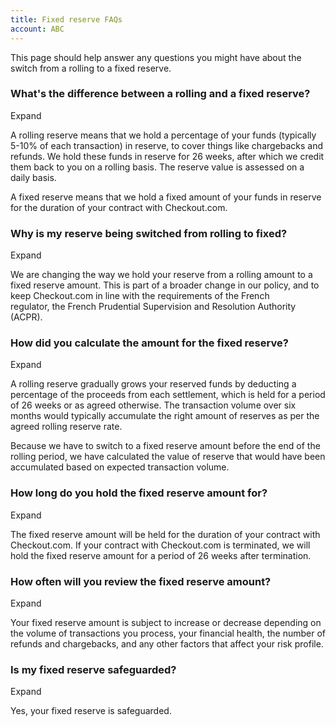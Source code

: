 ```yaml
---
title: Fixed reserve FAQs
account: ABC
---
```



This page should help answer any questions you might have about the switch from a rolling to a fixed reserve.

### What's the difference between a rolling and a fixed reserve?

 Expand

A rolling reserve means that we hold a percentage of your funds (typically 5-10% of each transaction) in reserve, to cover things like chargebacks and refunds. We hold these funds in reserve for 26 weeks, after which we credit them back to you on a rolling basis. The reserve value is assessed on a daily basis.

A fixed reserve means that we hold a fixed amount of your funds in reserve for the duration of your contract with Checkout.com.

### Why is my reserve being switched from rolling to fixed?

 Expand

We are changing the way we hold your reserve from a rolling amount to a fixed reserve amount. This is part of a broader change in our policy, and to keep Checkout.com in line with the requirements of the French regulator, the French Prudential Supervision and Resolution Authority (ACPR).

### How did you calculate the amount for the fixed reserve?

 Expand

A rolling reserve gradually grows your reserved funds by deducting a percentage of the proceeds from each settlement, which is held for a period of 26 weeks or as agreed otherwise. The transaction volume over six months would typically accumulate the right amount of reserves as per the agreed rolling reserve rate.

Because we have to switch to a fixed reserve amount before the end of the rolling period, we have calculated the value of reserve that would have been accumulated based on expected transaction volume.

### How long do you hold the fixed reserve amount for?

 Expand

The fixed reserve amount will be held for the duration of your contract with Checkout.com. If your contract with Checkout.com is terminated, we will hold the fixed reserve amount for a period of 26 weeks after termination.

### How often will you review the fixed reserve amount?

 Expand

Your fixed reserve amount is subject to increase or decrease depending on the volume of transactions you process, your financial health, the number of refunds and chargebacks, and any other factors that affect your risk profile.

### Is my fixed reserve safeguarded?

 Expand

Yes, your fixed reserve is safeguarded.




